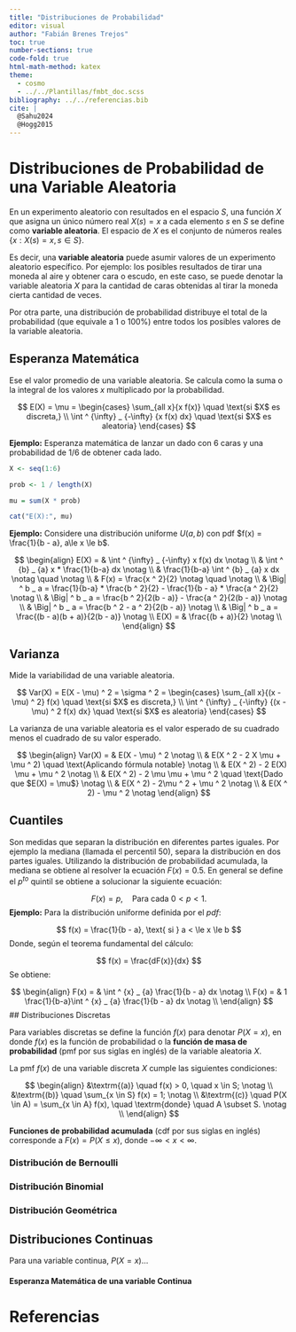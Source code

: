 ```yaml
---
title: "Distribuciones de Probabilidad"
editor: visual
author: "Fabián Brenes Trejos"
toc: true
number-sections: true
code-fold: true
html-math-method: katex
theme:
  - cosmo
  - ../../Plantillas/fmbt_doc.scss
bibliography: ../../referencias.bib
cite: |
  @Sahu2024
  @Hogg2015
---
```


# Distribuciones de Probabilidad de una Variable Aleatoria

En un experimento aleatorio con resultados en el espacio $S$, una función $X$ que asigna un único número real $X(s) = x$ a cada elemento $s$ en $S$ se define como **variable aleatoria**. El espacio de $X$ es el conjunto de números reales $\{x:X(s) = x, s \in S\}$.

Es decir, una **variable aleatoria** puede asumir valores de un experimento aleatorio específico. Por ejemplo: los posibles resultados de tirar una moneda al aire y obtener cara o escudo, en este caso, se puede denotar la variable aleatoria $X$ para la cantidad de caras obtenidas al tirar la moneda cierta cantidad de veces.

Por otra parte, una distribución de probabilidad distribuye el total de la probabilidad (que equivale a 1 o 100%) entre todos los posibles valores de la variable aleatoria.

## Esperanza Matemática

Ese el valor promedio de una variable aleatoria. Se calcula como la suma o la integral de los valores $x$ multiplicado por la probabilidad.

$$
  E(X) = \mu =
    \begin{cases}
      \sum_{all x}{x f(x)} \quad  \text{si $X$ es discreta,} \\
      \int ^ {\infty} _ {-\infty} {x f(x) dx} \quad  \text{si $X$ es aleatoria}
    \end{cases}    
$$

**Ejemplo:** Esperanza matemática de lanzar un dado con 6 caras y una probabilidad de $1 / 6$ de obtener cada lado.

```r

X <- seq(1:6)

prob <- 1 / length(X)

mu = sum(X * prob)

cat("E(X):", mu)

```

**Ejemplo:** Considere una distribución uniforme $U(a,b)$ con pdf $f(x) = \frac{1}{b - a}, a\le x \le b$.

$$
\begin{align}
E(X) = & \int ^ {\infty} _ {-\infty} x f(x) dx \notag \\
& \int ^ {b} _ {a} x * \frac{1}{b-a} dx \notag \\
& \frac{1}{b-a} \int ^ {b} _ {a} x  dx \notag \quad \notag \\
& F(x) = \frac{x ^ 2}{2} \notag \quad \notag \\
& \Big| ^ b _ a = \frac{1}{b-a} * \frac{b ^ 2}{2} - \frac{1}{b - a} * \frac{a ^ 2}{2} \notag \\ 
& \Big| ^ b _ a = \frac{b ^ 2}{2(b - a)} - \frac{a ^ 2}{2(b - a)} \notag \\
& \Big| ^ b _ a = \frac{b ^ 2 - a ^ 2}{2(b - a)} \notag \\
& \Big| ^ b _ a = \frac{(b - a)(b + a)}{2(b - a)} \notag \\
E(X) = & \frac{(b + a)}{2} \notag \\
\end{align}
$$

## Varianza

Mide la variabilidad de una variable aleatoria.

$$
  Var(X)  = E(X - \mu) ^ 2 = \sigma ^ 2 = 
    \begin{cases}
      \sum_{all x}{(x - \mu) ^ 2} f(x) \quad  \text{si $X$ es discreta,} \\
      \int ^ {\infty} _ {-\infty} {(x - \mu) ^ 2 f(x) dx} \quad  \text{si $X$ es aleatoria}
    \end{cases}    
$$

La varianza de una variable aleatoria es el valor esperado de su cuadrado menos el cuadrado de su valor esperado.

$$
\begin{align}
Var(X) = & E(X - \mu) ^ 2 \notag \\
& E(X ^ 2 - 2 X \mu + \mu ^ 2) \quad \text{Aplicando fórmula notable} \notag \\
& E(X ^ 2) - 2 E(X) \mu + \mu ^ 2 \notag \\
& E(X ^ 2) - 2 \mu \mu + \mu ^ 2 \quad \text{Dado que $E(X) = \mu$} \notag \\
& E(X ^ 2) - 2\mu ^ 2 + \mu ^ 2 \notag \\
& E(X ^ 2) - \mu ^ 2 \notag
\end{align}
$$

## Cuantiles
Son medidas que separan la distribución en diferentes partes iguales. Por ejemplo la mediana (llamada el percentil 50), separa la distribución en dos partes iguales. Utilizando la distribución de probabilidad acumulada, la mediana se obtiene al resolver la ecuación $F(x) = 0.5$. 
En general se define el $p ^ {to}$ quintil  se obtiene a solucionar la siguiente ecuación:

$$
F(x) = p, \quad \text{Para cada } 0 < p < 1.
$$
**Ejemplo:** Para la distribución uniforme definida por el *pdf*:

$$
f(x) = \frac{1}{b - a}, \text{ si }  a < \le x \le b
$$
Donde, según el teorema fundamental del cálculo:

$$
f(x) =  \frac{dF(x)}{dx}
$$
Se obtiene: 

$$
\begin{align}
F(x) = & \int ^ {x} _ {a} \frac{1}{b - a} dx  \notag \\
F(x) = & 1 \frac{1}{b-a}\int ^ {x} _ {a} \frac{1}{b - a} dx \notag \\
\end{align}
$$
## Distribuciones Discretas

Para variables discretas se define la función $f(x)$ para denotar $P(X = x)$, en donde $f(x)$ es la función de probabilidad o la **función de masa de probabilidad** (pmf por sus siglas en inglés) de la variable aleatoria $X$.

La pmf $f(x)$ de una variable discreta $X$ cumple las siguientes condiciones:

$$
\begin{align}
&\textrm{(a)} \quad f(x) > 0, \quad x \in S; \notag \\
&\textrm{(b)} \quad \sum_{x \in S} f(x) = 1; \notag \\
&\textrm{(c)} \quad P(X \in A) = \sum_{x \in A} f(x), \quad \textrm{donde} \quad A \subset S. \notag \\   
\end{align}
$$

**Funciones de probabilidad acumulada** (cdf por sus siglas en inglés) corresponde a $F(x) = P(X \leq x)$, donde $-\infty < x < \infty$.

### Distribución de Bernoulli

### Distribución Binomial

### Distribución Geométrica

## Distribuciones Continuas

Para una variable continua, $P(X = x)$...

#### Esperanza Matemática de una variable Continua

# Referencias
